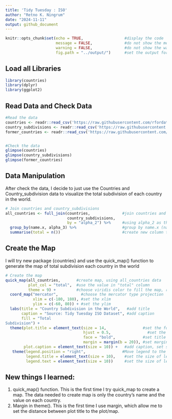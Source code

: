 ```yaml
---
title: 'Tidy Tuesday : ISO'
author: "Retno K. Ningrum"
date: "2024-11-11"
output: github_document
---
```



```r
knitr::opts_chunk$set(echo = TRUE,                  #display the code
                      message = FALSE,              #do not show the message
                      warning = FALSE,              #do not show the warning
                      fig.path = "../output/")      #set the output for image
```

## Load all Libraries
```r
library(countries)
library(dplyr)
library(ggplot2)

```

## Read Data and Check Data
```r

#Read the data
countries <- readr::read_csv('https://raw.githubusercontent.com/rfordatascience/tidytuesday/master/data/2024/2024-11-12/countries.csv')
country_subdivisions <- readr::read_csv('https://raw.githubusercontent.com/rfordatascience/tidytuesday/master/data/2024/2024-11-12/country_subdivisions.csv')
former_countries <- readr::read_csv('https://raw.githubusercontent.com/rfordatascience/tidytuesday/master/data/2024/2024-11-12/former_countries.csv')


#Check the data
glimpse(countries)
glimpse(country_subdivisions)
glimpse(former_countries)

```

## Data Manipulation
After check the data, I decide to just use the Countries and Country_subdivision data to visualize the total subdivision of each country in the world.
```r
# Join countries and country_subdivisions
all_countries <- full_join(countries,              #join countries and country_subdivision dataset
                           country_subdivisions, 
                           by = "alpha_2") %>%     #using alpha_2 as the reference to join the dataset
  group_by(name.x, alpha_3) %>%                    #group by name.x (name country) and alpha_3
  summarise(total = n())                           #create new column to store the total row found

```
## Create the Map
I will try new package {countries} and use the quick_map() function to generate the map of total subdivision each country in the world
```r
# Create the map
quick_map(all_countries,       #create map, using all_countries data
          plot_col = "total",  #use the value in "total" column 
          theme = 9) +         #choose viridis color to fill the map, represent total value
  coord_map("mercator",          #choose the mercator type projection  
            xlim = c(-180, 180), #set the xlim
            ylim = c(-60, 80)) + #set the ylim
  labs(title = "Country Subdivision in the World",   #add title
       caption = "Source: Tidy Tuesday ISO Dataset", #add caption
       fill = "Total                                       
Subdivision") +
  theme(plot.title = element_text(size = 14,                #set the font size of the title
                                  hjust = 0.5,                #set the position of title
                                  face = "bold",            #set title into bold
                                  margin = margin(b = 20)), #set margin between title and map
        plot.caption = element_text(size = 10)) +   #add caption, set size
   theme(legend.position = "right",                #Move legend to the right
         legend.title = element_text(size = 10),    #set the size of legend title
         legend.text = element_text(size = 10))     #set the size of legend text

```

## New things I learned:  
1. quick_map() function. This is the first time I try quick_map to create a map. The data needed to create map is only the country's name and the value on each country.  
2. Margin in theme(). This is the first time I use margin, which allow me to set the distance between plot title to the plot/map. 

